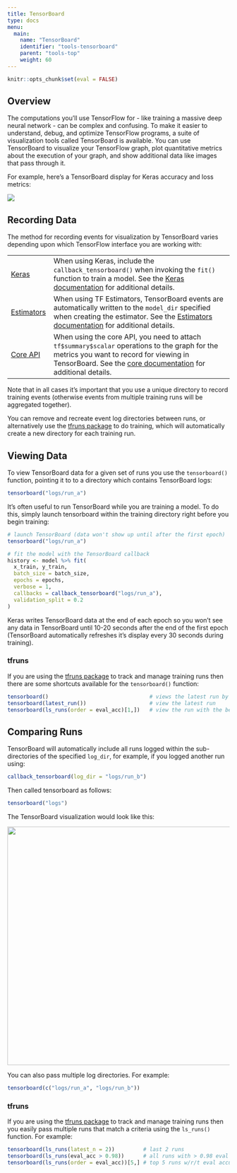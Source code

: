 ```yaml
---
title: TensorBoard
type: docs
menu:
  main:
    name: "TensorBoard"
    identifier: "tools-tensorboard"
    parent: "tools-top"
    weight: 60
---
```


```r
knitr::opts_chunk$set(eval = FALSE)
```

## Overview

The computations you’ll use TensorFlow for - like training a massive deep neural network - can be complex and confusing. To make it easier to understand, debug, and optimize TensorFlow programs, a suite of visualization tools called TensorBoard is available. You can use TensorBoard to visualize your TensorFlow graph, plot quantitative metrics about the execution of your graph, and show additional data like images that pass through it. 

For example, here’s a TensorBoard display for Keras accuracy and loss metrics:

![](http://127.0.0.1:4321/keras/articles/images/tensorboard.png){.screenshot}

## Recording Data

The method for recording events for visualization by TensorBoard varies depending upon which TensorFlow interface you are working with:

|  |  |
|---------------|---------------------------------------------------------------|
| [Keras](../keras/index.html)  | When using Keras, include the `callback_tensorboard()` when invoking the `fit()` function to train a model. See the [Keras documentation](http://127.0.0.1:4321/keras/articles/training_visualization.html#recording-data) for additional details. |
| [Estimators](../tfestimators/index.html)  | When using TF Estimators, TensorBoard events are automatically written to the `model_dir` specified when creating the estimator. See the [Estimators documentation](http://127.0.0.1:4321/tfestimators/articles/tensorboard.html) for additional details. |
| [Core API](training_flags.html) | When using the core API, you need to attach `tf$summary$scalar` operations to the graph for the metrics you want to record for viewing in TensorBoard. See the [core documentation](http://127.0.0.1:4321/tensorflow/articles/howto_summaries_and_tensorboard.html) for additional details. |

Note that in all cases it's important that you use a unique directory to record training events (otherwise events from multiple training runs will be aggregated together). 

You can remove and recreate event log directories between runs, or alternatively use the [tfruns package](tfruns/articles/overview.html) to do training, which will automatically create a new directory for each training run.

## Viewing Data

To view TensorBoard data for a given set of runs you use the `tensorboard()` function, pointing it to to a directory which contains TensorBoard logs:

```r
tensorboard("logs/run_a")
```

It's often useful to run TensorBoard while you are training a model. To do this, simply launch tensorboard within the training directory right before you begin training:

```r
# launch TensorBoard (data won't show up until after the first epoch)
tensorboard("logs/run_a")

# fit the model with the TensorBoard callback
history <- model %>% fit(
  x_train, y_train,
  batch_size = batch_size,
  epochs = epochs,
  verbose = 1,
  callbacks = callback_tensorboard("logs/run_a"),
  validation_split = 0.2
)
```    

Keras writes TensorBoard data at the end of each epoch so you won't see any data in TensorBoard until 10-20 seconds after the end of the first epoch (TensorBoard automatically refreshes it's display every 30 seconds during training). 


### tfruns

If you are using the [tfruns package](tfruns/articles/overview.html) to track and manage training runs then there are some shortcuts available for the `tensorboard()` function:

```r
tensorboard()                                # views the latest run by default
tensorboard(latest_run())                    # view the latest run
tensorboard(ls_runs(order = eval_acc)[1,])   # view the run with the best eval_acc

```


## Comparing Runs

TensorBoard will automatically include all runs logged within the sub-directories of the specified `log_dir`, for example, if you logged another run using:

```r
callback_tensorboard(log_dir = "logs/run_b")
```

Then called tensorboard as follows:

```r
tensorboard("logs")
```

The TensorBoard visualization would look like this:

![](../keras/articles/images/tensorboard_compare.png){width=700 height=540 .screenshot}

You can also pass multiple log directories. For example:

```r
tensorboard(c("logs/run_a", "logs/run_b"))
```

### tfruns

If you are using the [tfruns package](tfruns/articles/overview.html) to track and manage training runs then you easily pass multiple runs that match a criteria using the `ls_runs()` function. For example:

```r
tensorboard(ls_runs(latest_n = 2))         # last 2 runs
tensorboard(ls_runs(eval_acc > 0.98))      # all runs with > 0.98 eval accuracy
tensorboard(ls_runs(order = eval_acc))[5,] # top 5 runs w/r/t eval accuracy
```

